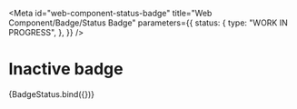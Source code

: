 <!-- @license CC0-1.0 -->


<Meta
  id="web-component-status-badge"
  title="Web Component/Badge/Status Badge"
  parameters={{
    status: {
      type: "WORK IN PROGRESS",
    },
  }}
/>

# Inactive badge

<Canvas>
  <Story
    name="--inactive"
    args={{
      status: "inactive",
      textContent: "inactive",
    }}
  >
    {BadgeStatus.bind({})}
  </Story>
</Canvas>
